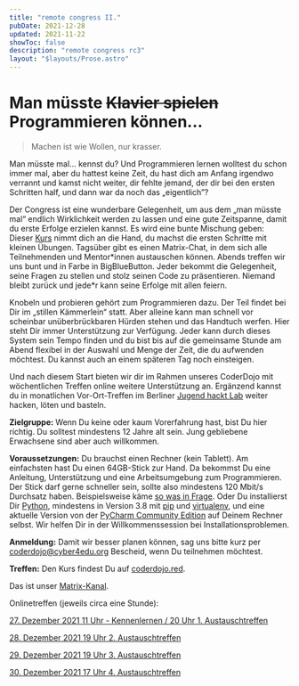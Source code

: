 ```yaml
---
title: "remote congress II."
pubDate: 2021-12-28
updated: 2021-11-22
showToc: false
description: "remote congress rc3"
layout: "$layouts/Prose.astro"
---
```



# Man müsste ~~Klavier spielen~~ Programmieren können...

> Machen ist wie Wollen, nur krasser.

Man müsste mal... kennst du? Und Programmieren lernen wolltest du schon immer mal, aber du hattest keine Zeit, du hast
dich am Anfang irgendwo verrannt und kamst nicht weiter, dir fehlte jemand, der dir bei den ersten Schritten half, und
dann war da noch das „eigentlich”?

Der Congress ist eine wunderbare Gelegenheit, um aus dem „man müsste mal“ endlich Wirklichkeit werden zu lassen und eine
gute Zeitspanne, damit du erste Erfolge erzielen kannst. Es wird eine bunte Mischung geben: Dieser
[Kurs](https://coderdojo.red) nimmt dich an die Hand, du machst die ersten Schritte mit kleinen Übungen. Tagsüber gibt
es einen Matrix-Chat, in dem sich alle Teilnehmenden und Mentor\*innen austauschen können. Abends treffen wir uns bunt
und in Farbe in BigBlueButton. Jeder bekommt die Gelegenheit, seine Fragen zu stellen und stolz seinen Code zu
präsentieren. Niemand bleibt zurück und jede\*r kann seine Erfolge mit allen feiern.

Knobeln und probieren gehört zum Programmieren dazu. Der Teil findet bei Dir im „stillen Kämmerlein“ statt. Aber alleine
kann man schnell vor scheinbar unüberbrückbaren Hürden stehen und das Handtuch werfen. Hier steht Dir immer
Unterstützung zur Verfügung. Jeder kann durch dieses System sein Tempo finden und du bist bis auf die gemeinsame Stunde
am Abend flexibel in der Auswahl und Menge der Zeit, die du aufwenden möchtest. Du kannst auch an einem späteren Tag
noch einsteigen.

Und nach diesem Start bieten wir dir im Rahmen unseres CoderDojo mit wöchentlichen Treffen online weitere Unterstützung
an. Ergänzend kannst du in monatlichen Vor-Ort-Treffen im Berliner
[Jugend hackt Lab](https://jugendhackt.org/lab/berlin/) weiter hacken, löten und basteln.

**Zielgruppe:** Wenn Du keine oder kaum Vorerfahrung hast, bist Du hier richtig. Du solltest mindestens 12 Jahre alt
sein. Jung gebliebene Erwachsene sind aber auch willkommen.

**Voraussetzungen:** Du brauchst einen Rechner (kein Tablett). Am einfachsten hast Du einen 64GB-Stick zur Hand. Da
bekommst Du eine Anleitung, Unterstützung und eine Arbeitsumgebung zum Programmieren. Der Stick darf gerne schneller
sein, sollte also mindestens 120 Mbit/s Durchsatz haben. Beispielsweise käme
[so was in Frage](https://www.reichelt.de/de/de/usb-stick-usb-3-2-gen1-64gb-cruzer-extreme-go-sdcz810-064g-g46-p298210.html?utm_source=Preisvergleich_&utm_medium=CPC&utm_campaign=Preisvergleich_&utm_source=psuma&utm_medium=Schottenland.de&PROVID=16&&r=1).
Oder Du installierst Dir [Python](https://www.python.org/downloads/), mindestens in Version 3.8 mit
[pip](https://geekflare.com/de/python-pip-installation/) und
[virtualenv](https://virtualenv.pypa.io/en/latest/installation.html), und eine aktuelle Version von der
[PyCharm Community Edition](https://www.jetbrains.com/de-de/pycharm/download) auf Deinem Rechner selbst. Wir helfen Dir
in der Willkommenssession bei Installationsproblemen.

**Anmeldung:** Damit wir besser planen können, sag uns bitte kurz per coderdojo@cyber4edu.org Bescheid, wenn Du
teilnehmen möchtest.

**Treffen:** Den Kurs findest Du auf [coderdojo.red](https://coderdojo.red).

Das ist unser [Matrix-Kanal](https://matrix.to/#/#coderdojo:matrix.cyber4edu.org).

Onlinetreffen (jeweils circa eine Stunde):

[27. Dezember 2021 11 Uhr - Kennenlernen / 20 Uhr 1. Austauschtreffen](https://bbb.cyber4edu.org/b/der-0rc-8x7-4re)

[28. Dezember 2021 19 Uhr 2. Austauschtreffen](https://bbb.cyber4edu.org/b/der-0rc-8x7-4re)

[29. Dezember 2021 19 Uhr 3. Austauschtreffen](https://bbb.cyber4edu.org/b/der-0rc-8x7-4re)

[30. Dezember 2021 17 Uhr 4. Austauschtreffen](https://bbb.cyber4edu.org/b/der-0rc-8x7-4re)

<Figure src="/images/man_muesste.jpg" alt="Man müsste …" />
